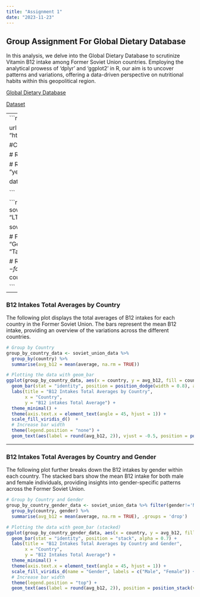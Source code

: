 ```yaml
---
title: "Assignment 1"
date: "2023-11-23"
---
```

## Group Assignment For Global Dietary Database
In this analysis, we delve into the Global Dietary Database to scrutinize Vitamin B12 intake among Former Soviet Union countries. Employing the analytical prowess of 'dplyr' and 'ggplot2' in R, our aim is to uncover patterns and variations, offering a data-driven perspective on nutritional habits within this geopolitical region.

[Global Dietary Database](https://globaldietarydatabase.org/)

[Dataset](https://raw.githubusercontent.com/berkorbay/datasets/master/gdd/gdd_b12_levels.csv)


---
```r

library(dplyr)
library(ggplot2)

url <- "https://raw.githubusercontent.com/berkorbay/datasets/master/gdd/gdd_b12_levels.csv"

#Clean and organize the columns
data <- read.csv(url)


# Replace '999' with 'NA'
data[data == 999] <- NA

# Rename columns
colnames(data) <- c("country", "age", "gender", "urban", "edu", "year", "median", "lowerci_95", "upperci_95")

data$average <- data$median + ((data$upperci_95 - data$lowerci_95) / 2)



```


```r


# Soviet Union data cleaned up and inserted average column by calculating the mean
soviet_union_abbreviations <- c("ARM", "AZE", "BLR", "EST", "GEO", "KAZ", "KGZ", "LVA", "LTU", "MDA", "RUS", "TJK", "TKM", "UKR", "UZB")

soviet_union_data <- data %>%
  filter(country %in% soviet_union_abbreviations)


# Full country names
country_names <- c(
  "Armenia", "Azerbaijan", "Belarus", "Estonia", "Georgia", "Kazakhstan", "Kyrgyzstan", "Latvia", "Lithuania", "Moldova",
  "Russia", "Tajikistan", "Turkmenistan", "Ukraine", "Uzbekistan"
)

# Replace country abbreviations with full names
soviet_union_data$country <- factor(soviet_union_data$country, levels = soviet_union_abbreviations, labels = country_names)

```
---

### B12 Intakes Total Averages by Country
The following plot displays the total averages of B12 intakes for each country in the Former Soviet Union. The bars represent the mean B12 intake, providing an overview of the variations across the different countries.
```r
# Group by Country
group_by_country_data <- soviet_union_data %>%
  group_by(country) %>%
  summarise(avg_b12 = mean(average, na.rm = TRUE))

# Plotting the data with geom_bar
ggplot(group_by_country_data, aes(x = country, y = avg_b12, fill = country)) +
  geom_bar(stat = "identity", position = position_dodge(width = 0.8), alpha = 0.7) +
  labs(title = "B12 Intakes Total Averages by Country",
       x = "Country",
       y = "B12 intakes Total Average") +
  theme_minimal() +
  theme(axis.text.x = element_text(angle = 45, hjust = 1)) +
  scale_fill_viridis_d()  + 
  # Increase bar width
  theme(legend.position = "none") +
  geom_text(aes(label = round(avg_b12, 2)), vjust = -0.5, position = position_dodge(width = 0.8)) 

```
---

### B12 Intakes Total Averages by Country and Gender
The following plot further breaks down the B12 intakes by gender within each country. The stacked bars show the mean B12 intake for both male and female individuals, providing insights into gender-specific patterns across the Former Soviet Union.
```r
# Group by Country and Gender
group_by_country_gender_data <- soviet_union_data %>% filter(gender!='NA')%>%
  group_by(country, gender) %>%
  summarise(avg_b12 = mean(average, na.rm = TRUE), .groups = 'drop')

# Plotting the data with geom_bar (stacked)
ggplot(group_by_country_gender_data, aes(x = country, y = avg_b12, fill = factor(gender))) +
  geom_bar(stat = "identity", position = "stack", alpha = 0.7) +
  labs(title = "B12 Intakes Total Averages by Country and Gender",
       x = "Country",
       y = "B12 Intakes Total Average") +
  theme_minimal() +
  theme(axis.text.x = element_text(angle = 45, hjust = 1)) +
  scale_fill_viridis_d(name = "Gender", labels = c("Male", "Female")) +
  # Increase bar width
  theme(legend.position = "top") +
  geom_text(aes(label = round(avg_b12, 2)), position = position_stack(vjust = 0.5))
```

